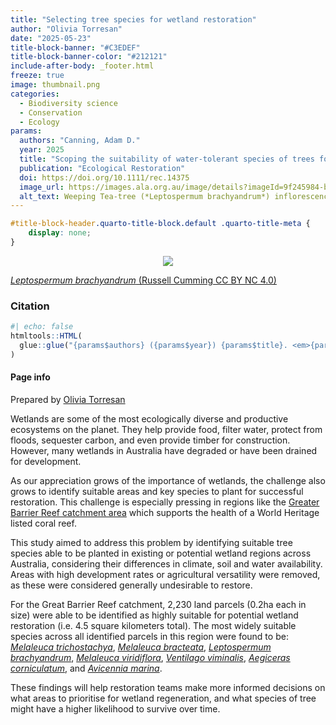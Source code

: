 ```yaml
---
title: "Selecting tree species for wetland restoration"
author: "Olivia Torresan"
date: "2025-05-23"
title-block-banner: "#C3EDEF" 
title-block-banner-color: "#212121"
include-after-body: _footer.html
freeze: true
image: thumbnail.png 
categories:
  - Biodiversity science 
  - Conservation
  - Ecology
params:
  authors: "Canning, Adam D."
  year: 2025
  title: "Scoping the suitability of water-tolerant species of trees for swamp restorations across Australia and its Great Barrier Reef catchment"
  publication: "Ecological Restoration"
  doi: https://doi.org/10.1111/rec.14375
  image_url: https://images.ala.org.au/image/details?imageId=9f245984-b05c-4776-a9a7-099a296cbf6b
  alt_text: Weeping Tea-tree (*Leptospermum brachyandrum*) inflorescence, showing white and pink flowers 
---
```



<!-- remove metadata section -->

```css
#title-block-header.quarto-title-block.default .quarto-title-meta {
    display: none;
}
```

<!-- Side panel -->

::::::: column-page
::::: paper-side-column
<center>

::: {.col-image layout-ncol="1" style="margin-left: auto; margin-right: auto;"}
<!-- add image url -->

<img src="https://ala-images.s3.ap-southeast-2.amazonaws.com/store/b/6/f/b/9f245984-b05c-4776-a9a7-099a296cbf6b/original" class="rounded"/></img>
:::

</center>

::: figure-caption
<!-- edit caption -->

[*Leptospermum brachyandrum* (Russell Cumming CC BY NC 4.0)](https://images.ala.org.au/image/details?imageId=9f245984-b05c-4776-a9a7-099a296cbf6b)
:::

### Citation

```r
#| echo: false
htmltools::HTML(
  glue::glue("{params$authors} ({params$year}) {params$title}. <em>{params$publication}</em> <a href='{params$doi}' target='_blank'>{params$doi}</a>")
)
```

#### Page info

Prepared by [Olivia Torresan](https://labs.ala.org.au/about/Torresan_Olivia/)
:::::

<!-- Main panel description -->

::: paper-main-column
Wetlands are some of the most ecologically diverse and productive ecosystems on the planet. They help provide food, filter water, protect from floods, sequester carbon, and even provide timber for construction. However, many wetlands in Australia have degraded or have been drained for development.

As our appreciation grows of the importance of wetlands, the challenge also grows to identify suitable areas and key species to plant for successful restoration. This challenge is especially pressing in regions like the [Greater Barrier Reef catchment area](https://www.reefplan.qld.gov.au/reef-regions) which supports the health of a World Heritage listed coral reef.

This study aimed to address this problem by identifying suitable tree species able to be planted in existing or potential wetland regions across Australia, considering their differences in climate, soil and water availability. Areas with high development rates or agricultural versatility were removed, as these were considered generally undesirable to restore. 

For the Great Barrier Reef catchment, 2,230 land parcels (0.2ha each in size) were able to be identified as highly suitable for potential wetland restoration (i.e. 4.5 square kilometers total). The most widely suitable species across all identified parcels in this region were found to be: [*Melaleuca trichostachya*](https://bie.ala.org.au/species/https://id.biodiversity.org.au/node/apni/2893230), [*Melaleuca bracteata*](https://bie.ala.org.au/species/https://id.biodiversity.org.au/taxon/apni/51428982), [*Leptospermum brachyandrum*](https://bie.ala.org.au/species/https://id.biodiversity.org.au/node/apni/2905062), [*Melaleuca viridiflora*](https://bie.ala.org.au/species/https://id.biodiversity.org.au/node/apni/2892415), [*Ventilago viminalis*](https://bie.ala.org.au/species/https://id.biodiversity.org.au/node/apni/2891320), [*Aegiceras corniculatum*](https://bie.ala.org.au/species/https://id.biodiversity.org.au/node/apni/2913346), and [*Avicennia marina*](https://bie.ala.org.au/species/https://id.biodiversity.org.au/node/apni/2899921). 

These findings will help restoration teams make more informed decisions on what areas to prioritise for wetland regeneration, and what species of tree might have a higher likelihood to survive over time.

:::
:::::::
